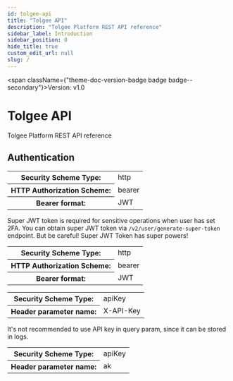 ```yaml
---
id: tolgee-api
title: "Tolgee API"
description: "Tolgee Platform REST API reference"
sidebar_label: Introduction
sidebar_position: 0
hide_title: true
custom_edit_url: null
slug: /
---
```



<span className={"theme-doc-version-badge badge badge--secondary"}>Version: v1.0</span>

<h1 className={"openapi__heading"}>Tolgee API</h1>



Tolgee Platform REST API reference

<div style={{"marginBottom":"2rem"}}><h2 id={"authentication"} style={{"marginBottom":"1rem"}}>Authentication</h2><SchemaTabs className={"openapi-tabs__security-schemes"}><TabItem label={"HTTP: Bearer Auth"} value={"JWT Token"}><div><table><tbody><tr><th>Security Scheme Type:</th><td>http</td></tr><tr><th>HTTP Authorization Scheme:</th><td>bearer</td></tr><tr><th>Bearer format:</th><td>JWT</td></tr></tbody></table></div></TabItem><TabItem label={"HTTP: Bearer Auth"} value={"Super JWT Token"}>

Super JWT token is required for sensitive operations when user has set 2FA. You can obtain super JWT token via `/v2/user/generate-super-token` endpoint. But be careful! Super JWT Token has super powers!

<div><table><tbody><tr><th>Security Scheme Type:</th><td>http</td></tr><tr><th>HTTP Authorization Scheme:</th><td>bearer</td></tr><tr><th>Bearer format:</th><td>JWT</td></tr></tbody></table></div></TabItem><TabItem label={"API Key: API Key in header"} value={"API Key in header"}><div><table><tbody><tr><th>Security Scheme Type:</th><td>apiKey</td></tr><tr><th>Header parameter name:</th><td>X-API-Key</td></tr></tbody></table></div></TabItem><TabItem label={"API Key: API Key in query param"} value={"API Key in query param"}>

It's not recommended to use API key in query param, since it can be stored in logs.

<div><table><tbody><tr><th>Security Scheme Type:</th><td>apiKey</td></tr><tr><th>Header parameter name:</th><td>ak</td></tr></tbody></table></div></TabItem></SchemaTabs></div>
